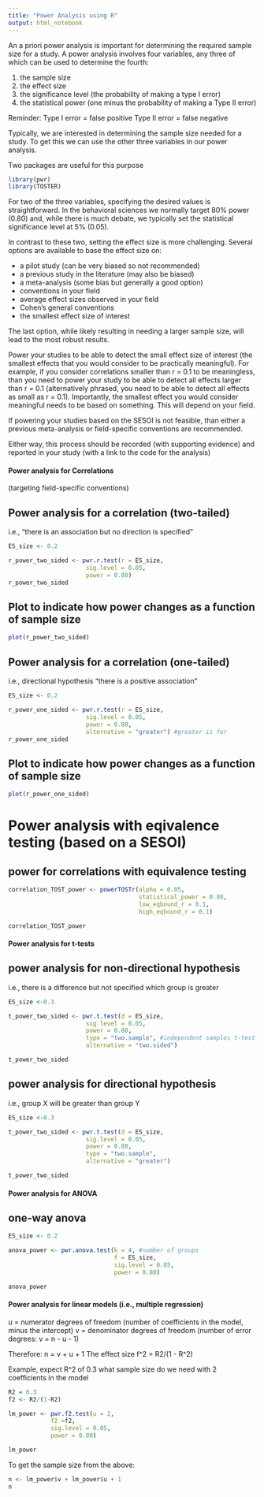 ```yaml
---
title: "Power Analysis using R"
output: html_notebook
---
```


An a priori power analysis is important for determining the required sample size for a study. 
A power analysis involves four variables, any three of which can be used to determine the fourth:

1. the sample size
2. the effect size
3. the significance level (the probability of making a type I error)
4. the statistical power (one minus the probability of making a Type II error)

Reminder:
Type I error = false positive
Type II error = false negative

Typically, we are interested in determining the sample size needed for a study. 
To get this we can use the other three variables in our power analysis.

Two packages are useful for this purpose

```r
library(pwr)
library(TOSTER)
```

For two of the three variables, specifying the desired values is straightforward. In the behavioral sciences we normally target 80% power (0.80) and, while there is much debate, we typically set the statistical significance level at 5% (0.05).

In contrast to these two, setting the effect size is more challenging. Several options are available to base the effect size on:

- a pilot study (can be very biased so not recommended)
- a previous study in the literature (may also be biased)
- a meta-analysis (some bias but generally a good option)
- conventions in your field
- average effect sizes observed in your field
- Cohen's general conventions
- the smallest effect size of interest

The last option, while likely resulting in needing a larger sample size, will lead to the most robust results.

Power your studies to be able to detect the small effect size of interest (the smallest effects that you would consider to be practically meaningful). For example, if you consider correlations smaller than r = 0.1 to be meaningless, than you need to power your study to be able to detect all effects larger than r = 0.1 (alternatively phrased, you need to be able to detect all effects as small as r = 0.1). Importantly, the smallest effect you would consider meaningful needs to be based on something. This will depend on your field.

If powering your studies based on the SESOI is not feasible, than either a previous meta-analysis or field-specific conventions are recommended.

Either way, this process should be recorded (with supporting evidence) and reported in your study (with a link to the code for the analysis)

#### Power analysis for Correlations ####

(targeting field-specific conventions)

## Power analysis for a correlation (two-tailed)
i.e., "there is an association but no direction is specified"
```r
ES_size <- 0.2

r_power_two_sided <- pwr.r.test(r = ES_size,
                      sig.level = 0.05,
                      power = 0.80)
r_power_two_sided
```

## Plot to indicate how power changes as a function of sample size
```r
plot(r_power_two_sided)
```

## Power analysis for a correlation (one-tailed) 
i.e., directional hypothesis "there is a positive association"
```r
ES_size <- 0.2

r_power_one_sided <- pwr.r.test(r = ES_size,
                      sig.level = 0.05,
                      power = 0.80,
                      alternative = "greater") #greater is for
r_power_one_sided
```

## Plot to indicate how power changes as a function of sample size
```r
plot(r_power_one_sided)
```
# Power analysis with eqivalence testing (based on a SESOI)

## power for correlations with equivalence testing
```r
correlation_TOST_power <- powerTOSTr(alpha = 0.05,
                                     statistical_power = 0.80,
                                     low_eqbound_r = 0.1,
                                     high_eqbound_r = 0.1)

correlation_TOST_power
```

#### Power analysis for t-tests ####

## power analysis for non-directional hypothesis 
i.e., there is a difference but not specified which group is greater
```r
ES_size <-0.3

t_power_two_sided <- pwr.t.test(d = ES_size,
                      sig.level = 0.05,
                      power = 0.80,
                      type = "two.sample", #independent samples t-test (2 independent groups)
                      alternative = "two.sided")

t_power_two_sided
```

## power analysis for directional hypothesis 
i.e., group X will be greater than group Y
```r
ES_size <-0.3

t_power_two_sided <- pwr.t.test(d = ES_size,
                      sig.level = 0.05,
                      power = 0.80,
                      type = "two.sample",
                      alternative = "greater")

t_power_two_sided
```

#### Power analysis for ANOVA ####

## one-way anova
```r
ES_size <- 0.2

anova_power <- pwr.anova.test(k = 4, #number of groups
                              f = ES_size,
                              sig.level = 0.05,
                              power = 0.80)

anova_power
```

#### Power analysis for linear models (i.e., multiple regression) ####

u = numerator degrees of freedom (number of coefficients in the model, minus the intercept)
v = denominator degrees of freedom (number of error degrees: v = n - u - 1)

Therefore: n = v + u + 1
The effect size f^2 = R2/(1 - R^2)

Example, expect R^2 of 0.3 what sample size do we need with 2 coefficients in the model
```r
R2 = 0.3
f2 <- R2/(1-R2)

lm_power <- pwr.f2.test(u = 2,
            f2 =f2,
            sig.level = 0.05,
            power = 0.80)

lm_power
```

To get the sample size from the above:
```r
n <- lm_power$v + lm_power$u + 1
n
```

